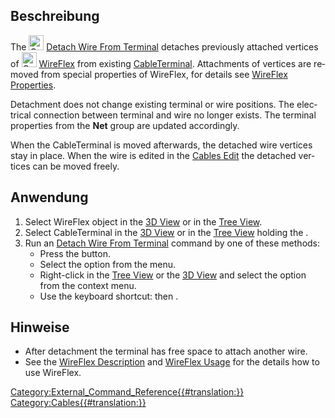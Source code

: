 <languages/>

{{Docnav/de
|[[Cables_AttachWireToTerminal| LeitungsverlaufAnKabelanschlussBefestigen]]
|[[Cables_CompoundPath|CompoundPath]]
|[[Cables_Workbench|Cables]]
|IconL=Cables_AttachWireToTerminal.svg
|IconR=Cables_CompoundPath.svg
|IconC=Cables_workbench_icon.svg
}}

{{GuiCommand
|Name=Cables DetachWireFromTerminal
|Name/de=Cables LeitungsverlaufVonKabelanschlussLösen
|MenuLocation=Cable Leitungen → Leitungsverlauf von Kabelanschluss lösen
|Workbenches=[[Cables_Workbench/de|Cables]]
|Shortcut={{KEY|T}} {{KEY|R}}
|Version=0.3.0
|SeeAlso=[[Cables_AttachWireToTerminal/de|Cables LeitungsverlaufAnKabelanschlussBefestigen]], [[Cables_CableTerminal/de|Cables Kabelanschluss]], [[Cables_WireFlex/de|Cables Leitungsverlauf]]
}}

<span id="Description"></span>
==Beschreibung==

<div lang="en" dir="ltr" class="mw-content-ltr">
The [[Image:Cables_DetachWireFromTerminal.svg|24px]] [[Cables_DetachWireFromTerminal|Detach Wire From Terminal]] detaches previously attached vertices of [[Image:Cables_WireFlex.svg|24px]] [[Cables_WireFlex|WireFlex]] from existing [[Cables_CableTerminal|CableTerminal]]. Attachments of vertices are removed from special properties of WireFlex, for details see [[Cables_WireFlex#Properties|WireFlex Properties]].
</div>

<div lang="en" dir="ltr" class="mw-content-ltr">
Detachment does not change existing terminal or wire positions. The electrical connection between terminal and wire no longer exists. The terminal properties from the '''Net''' group are updated accordingly.
</div>

<div lang="en" dir="ltr" class="mw-content-ltr">
When the CableTerminal is moved afterwards, the detached wire vertices stay in place. When the wire is edited in the [[Cables_Edit|Cables Edit]] the detached vertices can be moved freely.
</div> 


<span id="Usage"></span>
==Anwendung==

<div lang="en" dir="ltr" class="mw-content-ltr">
# Select WireFlex object in the [[3D_View|3D View]] or in the [[Tree_View|Tree View]].
# Select CableTerminal in the [[3D_View|3D View]] or in the [[Tree_View|Tree View]] holding the {{KEY|CTRL}}.
# Run an [[Cables_DetachWireFromTerminal|Detach Wire From Terminal]] command by one of these methods:
#* Press the {{Button|[[Image:Cables_DetachWireFromTerminal.svg|16px]] [[Cables_DetachWireFromTerminal|Detach Wire From Terminal]]}} button.
#* Select the {{MenuCommand|Cable Wires → [[Image:Cables_DetachWireFromTerminal.svg|16px]] Detach Wire From Terminal}} option from the menu.
#* Right-click in the [[Tree_View|Tree View]] or the [[3D_View|3D View]] and select the {{MenuCommand|Cable Wires → [[Image:Cables_DetachWireFromTerminal.svg|16px]] Detach Wire From Terminal}} option from the context menu.
#* Use the keyboard shortcut: {{KEY|T}} then {{KEY|R}}.
</div>

<span id="Notes"></span>
==Hinweise==

<div lang="en" dir="ltr" class="mw-content-ltr">
* After detachment the terminal has free space to attach another wire.
* See the [[Cables_WireFlex#Description|WireFlex Description]] and [[Cables_WireFlex#Usage|WireFlex Usage]] for the details how to use WireFlex.
</div>


{{Docnav/de
|[[Cables_AttachWireToTerminal| LeitungsverlaufAnKabelanschlussBefestigen]]
|[[Cables_CompoundPath|CompoundPath]]
|[[Cables_Workbench|Cables]]
|IconL=Cables_AttachWireToTerminal.svg
|IconR=Cables_CompoundPath.svg
|IconC=Cables_workbench_icon.svg
}}

[[Category:External_Command_Reference{{#translation:}}]]
[[Category:Cables{{#translation:}}]]